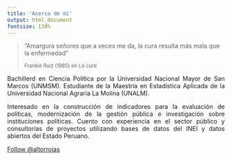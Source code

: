 ```yaml
---
title: 'Acerca de mí'
output: html_document
fontsize: 130%
---
```


<blockquote class="blockquote-reverse">
  <p>"Amargura señores que a veces me da, la cura resulta más mala que la enfermedad"</p>
  <small>Frankie Ruiz (1985) en <cite title="Source Title">La cura </cite></small>
</blockquote> 




<p>
<div style="text-align:justify"> Bachillerd en Ciencia Política por la Universidad Nacional Mayor de San Marcos (UNMSM). Estudiante de la Maestría en Estadística Aplicada de la Universidad Nacional Agraria La Molina (UNALM).


Interesado en la construcción de indicadores para la evaluación de políticas, modernización de la gestión pública e  investigación sobre instituciones políticas. Cuento con experiencia en el sector público y consultorías de proyectos utilizando bases de datos del INEI y datos abiertos del Estado Peruano.  </div>
</p>

<a href="https://twitter.com/altorrojas?ref_src=twsrc%5Etfw" class="twitter-follow-button" data-show-count="false">Follow @altorrojas</a><script async src="https://platform.twitter.com/widgets.js" charset="utf-8"></script>